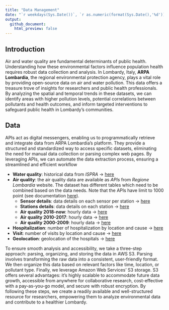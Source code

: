 ```yaml
---
title: "Data Management"
date: "`r weekdays(Sys.Date())`, `r as.numeric(format(Sys.Date(),'%d'))`^`r ifelse(as.numeric(format(Sys.Date(), '%d')) %in% c(1,21,31),'st',ifelse(as.numeric(format(Sys.Date(), '%d')) %in% c(2,22),'nd',ifelse(as.numeric(format(Sys.Date(), '%d')) %in% c(3,23),'rd','th')))`^ `r format(Sys.Date(),'%B %Y')`"
output:
  github_document:
    html_preview: false
---
```


## Introduction

Air and water quality are fundamental determinants of public health.  Understanding how these environmental factors influence population health requires robust data collection and analysis. In Lombardy, Italy, **ARPA Lombardia**, the regional environmental protection agency, plays a vital role by providing open-source data on air and water pollution. This data offers a treasure trove of insights for researchers and public health professionals. By analyzing the spatial and temporal trends in these datasets, we can identify areas with higher pollution levels, potential correlations between pollutants and health outcomes, and inform targeted interventions to safeguard public health in Lombardy's communities.

## Data

APIs act as digital messengers, enabling us to programmatically retrieve and integrate data from ARPA Lombardia's platform. They provide a structured and standardized way to access specific datasets, eliminating the need for manual data collection or parsing complex web pages. By leveraging APIs, we can automate the data extraction process, ensuring a streamlined and efficient workflow

+ **Water quality**: historical data from *ISPRA* &rightarrow; [here](https://sinacloud.isprambiente.it/portal/apps/sites/?fromEdit=true#/portalepesticidi/pages/area-download)
+ **Air quality**: the air quality data are available as *APIs* from *Regione Lombardia* website. The dataset has different tables which need to be combined based on the data needs. Note that the APIs have limit to 1000 point (see documentation [here](https://dev.socrata.com/docs/endpoints)). 
  + **Sensor details**: data details on each sensor per station &rightarrow; [here](https://www.dati.lombardia.it/resource/ib47-atvt.csv)
  + **Stations details**: data details on each station &rightarrow; [here](https://www.dati.lombardia.it/resource/9xaz-9vbz.csv)
  + **Air quality 2018-now**: hourly data &rightarrow; [here](https://www.dati.lombardia.it/resource/g2hp-ar79.csv)
  + **Air quality 2010-2017**: hourly data &rightarrow; [here](https://www.dati.lombardia.it/resource/nr8w-tj77.csv)
  + **Air quality 2000-2009**: hourly data &rightarrow; [here](https://www.dati.lombardia.it/resource/cthp-zqrr.csv)
+ **Hospitalization**: number of hospitalization by location and cause &rightarrow; [here](https://www.dati.lombardia.it/resource/fwpe-xzv8.csv)
+ **Visit**: number of visits by location and cause &rightarrow; [here](https://www.dati.lombardia.it/resource/qm4z-s92m.csv)
+ **Geolocation**: geolocation of the hospitals &rightarrow; [here](https://www.dati.lombardia.it/resource/6n7g-5p5e.csv)

To ensure smooth analysis and accessibility, we take a three-step approach: parsing, organizing, and storing the data in AWS S3. Parsing involves transforming the raw data into a consistent, user-friendly format. We then organize this data based on relevant factors like time, location, or pollutant type. Finally, we leverage Amazon Web Services' S3 storage.  S3 offers several advantages: it's highly scalable to accommodate future data growth, accessible from anywhere for collaborative research, cost-effective with a pay-as-you-go model, and secure with robust encryption.  By following these steps, we create a readily available and well-structured resource for researchers, empowering them to analyze environmental data and contribute to a healthier Lombardy.




